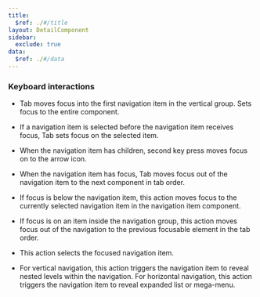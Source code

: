 ```yaml
---
title:
  $ref: ./#/title
layout: DetailComponent
sidebar:
  exclude: true
data:
  $ref: ./#/data
---
```


### Keyboard interactions

  <KeyboardControl keyOrCombos="Tab">
  
  - Tab moves focus into the first navigation item in the vertical group. Sets focus to the entire component.
  
  - If a navigation item is selected before the navigation item receives focus, Tab sets focus on the selected item.
  
  - When the navigation item has children, second key press moves focus on to the arrow icon.
  
  - When the navigation item has focus, Tab moves focus out of the navigation item to the next component in tab order.
  
  </KeyboardControl>
  <KeyboardControl keyOrCombos="Shift + Tab">
  
  - If focus is below the navigation item, this action moves focus to the currently selected navigation item in the navigation item component.
  
  - If focus is on an item inside the navigation group, this action moves focus out of the navigation to the previous focusable element in the tab order.
  
  </KeyboardControl>
  <KeyboardControl keyOrCombos="Enter / Space">
  
  - This action selects the focused navigation item.
  
  - For vertical navigation, this action triggers the navigation item to reveal nested levels within the navigation. For horizontal navigation, this action triggers the navigation item to reveal expanded list or mega-menu.
  </KeyboardControl>
</KeyboardControls>
